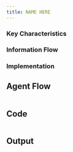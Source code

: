 ```yaml
---
title: NAME HERE
---
```



### Key Characteristics


### Information Flow


### Implementation


## Agent Flow

```mermaid

```

## Code

```python

```

## Output

```console

```

